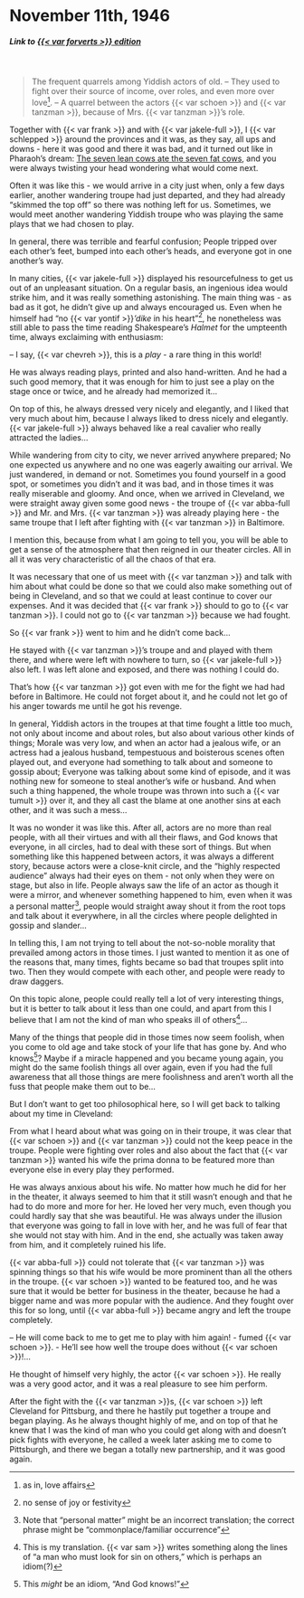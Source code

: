 # November 11th, 1946

##### _Link to [{{< var forverts >}} edition](https://www.nli.org.il/en/newspapers/frw/1946/11/09/01/)_ {.unnumbered}

<br>

> The frequent quarrels among Yiddish actors of old. -- They used to fight over their source of income, over roles, and even more over love^[as in, love affairs]. -- A quarrel between the actors {{< var schoen >}} and {{< var tanzman >}}, because of Mrs. {{< var tanzman >}}'s role.

Together with {{< var frank >}} and with {{< var jakele-full >}}, I {{< var schlepped >}} around the provinces and it was, as they say, all ups and downs - here it was good and there it was bad, and it turned out like in Pharaoh's dream: [The seven lean cows ate the seven fat cows](https://en.wikipedia.org/wiki/Joseph_(Genesis)#Joseph_in_prison), and you were always twisting your head wondering what would come next.

Often it was like this - we would arrive in a city just when, only a few days earlier, another wandering troupe had just departed, and they had already "skimmed the top off" so there was nothing left for us. Sometimes, we would meet another wandering Yiddish troupe who was playing the same plays that we had chosen to play.

In general, there was terrible and fearful confusion; People tripped over each other's feet, bumped into each other's heads, and everyone got in one another's way.

In many cities, {{< var jakele-full >}} displayed his resourcefulness to get us out of an unpleasant situation. On a regular basis, an ingenious idea would strike him, and it was really something astonishing. The main thing was - as bad as it got, he didn't give up and always encouraged us. Even when he himself had "no {{< var yontif >}}_'dike_ in his heart"^[no sense of joy or festivity], he nonetheless was still able to pass the time reading Shakespeare's _Halmet_ for the umpteenth time, always exclaiming with enthusiasm:

-- I say, {{< var chevreh >}}, this is a _play_ - a rare thing in this world!

He was always reading plays, printed and also hand-written. And he had a such good memory, that it was enough for him to just see a play on the stage once or twice, and he already had memorized it...

On top of this, he always dressed very nicely and elegantly, and I liked that very much about him, because I always liked to dress nicely and elegantly. {{< var jakele-full >}} always behaved like a real cavalier who really attracted the ladies...

While wandering from city to city, we never arrived anywhere prepared; No one expected us anywhere and no one was eagerly awaiting our arrival. We just wandered, in demand or not. Sometimes you found yourself in a good spot, or sometimes you didn't and it was bad, and in those times it was really miserable and gloomy. And once, when we arrived in Cleveland, we were straight away given some good news - the troupe of {{< var abba-full >}} and Mr. and Mrs. {{< var tanzman >}} was already playing here - the same troupe that I left after fighting with {{< var tanzman >}} in Baltimore.

I mention this, because from what I am going to tell you, you will be able to get a sense of the atmosphere that then reigned in our theater circles. All in all it was very characteristic of all the chaos of that era.

It was necessary that one of us meet with {{< var tanzman >}} and talk with him about what could be done so that we could also make something out of being in Cleveland, and so that we could at least continue to cover our expenses. And it was decided that {{< var frank >}} should to go to {{< var tanzman >}}. I could not go to {{< var tanzman >}} because we had fought.

So {{< var frank >}} went to him and he didn't come back...

He stayed with {{< var tanzman >}}'s troupe and and played with them there, and where were left with nowhere to turn, so {{< var jakele-full >}} also left. I was left alone and exposed, and there was nothing I could do.

That's how {{< var tanzman >}} got even with me for the fight we had had before in Baltimore. He could not forget about it, and he could not let go of his anger towards me until he got his revenge.

In general, Yiddish actors in the troupes at that time fought a little too much, not only about income and about roles, but also about various other kinds of things; Morale was very low, and when an actor had a jealous wife, or an actress had a jealous husband, tempestuous and boisterous scenes often played out, and everyone had something to talk about and someone to gossip about; Everyone was talking about some kind of episode, and it was nothing new for someone to steal another's wife or husband. And when such a thing happened, the whole troupe was thrown into such a {{< var tumult >}} over it, and they all cast the blame at one another sins at each other, and it was such a mess...

It was no wonder it was like this. After all, actors are no more than real people, with all their virtues and with all their flaws, and God knows that everyone, in all circles, had to deal with these sort of things. But when something like this happened between actors, it was always a different story, because actors were a close-knit circle, and the "highly respected audience" always had their eyes on them - not only when they were on stage, but also in life. People always saw the life of an actor as though it were a mirror, and whenever something happened to him, even when it was a personal matter^[Note that "personal matter" might be an incorrect translation; the correct phrase might be "commonplace/familiar occurrence"], people would straight away shout it from the root tops and talk about it everywhere, in all the circles where people delighted in gossip and slander...

In telling this, I am not trying to tell about the not-so-noble morality that prevailed among actors in those times. I just wanted to mention it as one of the reasons that, many times, fights became so bad that troupes split into two. Then they would compete with each other, and people were ready to draw daggers.

On this topic alone, people could really tell a lot of very interesting things, but it is better to talk about it less than one could, and apart from this I believe that I am not the kind of man who speaks ill of others^[This is my translation. {{< var sam >}} writes something along the lines of "a man who must look for sin on others," which is perhaps an idiom(?)]...

Many of the things that people did in those times now seem foolish, when you come to old age and take stock of your life that has gone by. And who knows^[This _might_ be an idiom, "And God knows!"]? Maybe if a miracle happened and you became young again, you might do the same foolish things all over again, even if you had the full awareness that all those things are mere foolishness and aren't worth all the fuss that people make them out to be...

But I don't want to get too philosophical here, so I will get back to talking about my time in Cleveland:

From what I heard about what was going on in their troupe, it was clear that {{< var schoen >}} and {{< var tanzman >}} could not the keep peace in the troupe. People were fighting over roles and also about the fact that {{< var tanzman >}} wanted his wife the prima donna to be featured more than everyone else in every play they performed.

He was always anxious about his wife. No matter how much he did for her in the theater, it always seemed to him that it still wasn't enough and that he had to do more and more for her. He loved her very much, even though you could hardly say that she was beautiful. He was always under the illusion that everyone was going to fall in love with her, and he was full of fear that she would not stay with him. And in the end, she actually was taken away from him, and it completely ruined his life.

{{< var abba-full >}} could not tolerate that {{< var tanzman >}} was spinning things so that his wife would be more prominent than all the others in the troupe. {{< var schoen >}} wanted to be featured too, and he was sure that it would be better for business in the theater, because he had a bigger name and was more popular with the audience. And they fought over this for so long, until {{< var abba-full >}} became angry and left the troupe completely.

-- He will come back to me to get me to play with him again! - fumed {{< var schoen >}}. - He'll see how well the troupe does without {{< var schoen >}}!...

He thought of himself very highly, the actor {{< var schoen >}}. He really was a very good actor, and it was a real pleasure to see him perform.

After the fight with the {{< var tanzman >}}s, {{< var schoen >}} left Cleveland for Pittsburg, and there he hastily put together a troupe and began playing. As he always thought highly of me, and on top of that he knew that I was the kind of man who you could get along with and doesn't pick fights with everyone, he called a week later asking me to come to Pittsburgh, and there we began a totally new partnership, and it was good again.
